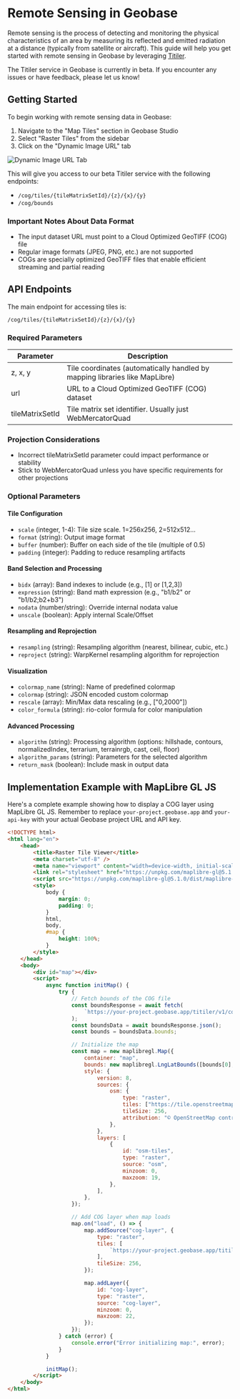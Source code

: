 
# Remote Sensing in Geobase

Remote sensing is the process of detecting and monitoring the physical characteristics of an area by measuring its reflected and emitted radiation at a distance (typically from satellite or aircraft). This guide will help you get started with remote sensing in Geobase by leveraging [Titiler](https://developmentseed.org/titiler/).

<Callout type="warning" emoji="⚠️">
	The Titiler service in Geobase is currently in beta. If you encounter any issues or have feedback, please let us know!
</Callout>

## Getting Started

To begin working with remote sensing data in Geobase:

1. Navigate to the "Map Tiles" section in Geobase Studio
2. Select "Raster Tiles" from the sidebar
3. Click on the "Dynamic Image URL" tab

![Dynamic Image URL Tab](./images/titiler-studio.png)

This will give you access to our beta Titiler service with the following endpoints:

- `/cog/tiles/{tileMatrixSetId}/{z}/{x}/{y}`
- `/cog/bounds`

### Important Notes About Data Format

- The input dataset URL must point to a Cloud Optimized GeoTIFF (COG) file
- Regular image formats (JPEG, PNG, etc.) are not supported
- COGs are specially optimized GeoTIFF files that enable efficient streaming and partial reading

## API Endpoints

The main endpoint for accessing tiles is:

```
/cog/tiles/{tileMatrixSetId}/{z}/{x}/{y}
```

### Required Parameters

| Parameter       | Description                                                                 |
| --------------- | --------------------------------------------------------------------------- |
| z, x, y         | Tile coordinates (automatically handled by mapping libraries like MapLibre) |
| url             | URL to a Cloud Optimized GeoTIFF (COG) dataset                              |
| tileMatrixSetId | Tile matrix set identifier. Usually just WebMercatorQuad                    |

### Projection Considerations

- Incorrect tileMatrixSetId parameter could impact performance or stability
- Stick to WebMercatorQuad unless you have specific requirements for other projections

### Optional Parameters

#### Tile Configuration

- `scale` (integer, 1-4): Tile size scale. 1=256x256, 2=512x512...
- `format` (string): Output image format
- `buffer` (number): Buffer on each side of the tile (multiple of 0.5)
- `padding` (integer): Padding to reduce resampling artifacts

#### Band Selection and Processing

- `bidx` (array): Band indexes to include (e.g., [1] or [1,2,3])
- `expression` (string): Band math expression (e.g., "b1/b2" or "b1/b2;b2+b3")
- `nodata` (number/string): Override internal nodata value
- `unscale` (boolean): Apply internal Scale/Offset

#### Resampling and Reprojection

- `resampling` (string): Resampling algorithm (nearest, bilinear, cubic, etc.)
- `reproject` (string): WarpKernel resampling algorithm for reprojection

#### Visualization

- `colormap_name` (string): Name of predefined colormap
- `colormap` (string): JSON encoded custom colormap
- `rescale` (array): Min/Max data rescaling (e.g., ["0,2000"])
- `color_formula` (string): rio-color formula for color manipulation

#### Advanced Processing

- `algorithm` (string): Processing algorithm (options: hillshade, contours, normalizedIndex, terrarium, terrainrgb, cast, ceil, floor)
- `algorithm_params` (string): Parameters for the selected algorithm
- `return_mask` (boolean): Include mask in output data

## Implementation Example with MapLibre GL JS

Here's a complete example showing how to display a COG layer using MapLibre GL JS.
Remember to replace `your-project.geobase.app` and `your-api-key` with your actual Geobase project URL and API key.


```html
<!DOCTYPE html>
<html lang="en">
	<head>
		<title>Raster Tile Viewer</title>
		<meta charset="utf-8" />
		<meta name="viewport" content="width=device-width, initial-scale=1" />
		<link rel="stylesheet" href="https://unpkg.com/maplibre-gl@5.1.0/dist/maplibre-gl.css" />
		<script src="https://unpkg.com/maplibre-gl@5.1.0/dist/maplibre-gl.js"></script>
		<style>
			body {
				margin: 0;
				padding: 0;
			}
			html,
			body,
			#map {
				height: 100%;
			}
		</style>
	</head>
	<body>
		<div id="map"></div>
		<script>
			async function initMap() {
				try {
					// Fetch bounds of the COG file
					const boundsResponse = await fetch(
						`https://your-project.geobase.app/titiler/v1/cog/bounds?url=${encodeURIComponent(cogUrl)}&apikey=your-api-key`,
					);
					const boundsData = await boundsResponse.json();
					const bounds = boundsData.bounds;

					// Initialize the map
					const map = new maplibregl.Map({
						container: "map",
						bounds: new maplibregl.LngLatBounds([bounds[0], bounds[1]], [bounds[2], bounds[3]]),
						style: {
							version: 8,
							sources: {
								osm: {
									type: "raster",
									tiles: ["https://tile.openstreetmap.org/{z}/{x}/{y}.png"],
									tileSize: 256,
									attribution: "© OpenStreetMap contributors",
								},
							},
							layers: [
								{
									id: "osm-tiles",
									type: "raster",
									source: "osm",
									minzoom: 0,
									maxzoom: 19,
								},
							],
						},
					});

					// Add COG layer when map loads
					map.on("load", () => {
						map.addSource("cog-layer", {
							type: "raster",
							tiles: [
								`https://your-project.geobase.app/titiler/v1/cog/tiles/WebMercatorQuad/{z}/{x}/{y}?url=${encodeURIComponent(cogUrl)}`,
							],
							tileSize: 256,
						});

						map.addLayer({
							id: "cog-layer",
							type: "raster",
							source: "cog-layer",
							minzoom: 0,
							maxzoom: 22,
						});
					});
				} catch (error) {
					console.error("Error initializing map:", error);
				}
			}

			initMap();
		</script>
	</body>
</html>
```
